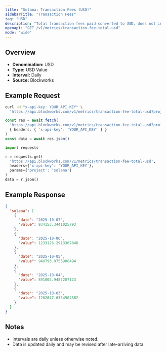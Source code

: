 ```yaml
---
title: "Solana: Transaction Fees (USD)"
sidebarTitle: "Transaction Fees"
tag: "USD"
description: "Total transaction fees paid converted to USD, does not include out-of-protocol tips or additional sources of revenue"
openapi: "GET /v1/metrics/transaction-fee-total-usd"
mode: "wide"
---
```


## Overview

- **Denomination:** USD
- **Type:** USD Value
- **Interval:** Daily
- **Source:** Blockworks

## Example Request

<CodeGroup>

```bash cURL
curl -H "x-api-key: YOUR_API_KEY" \
  "https://api.blockworks.com/v1/metrics/transaction-fee-total-usd?project=solana"
```

```typescript TypeScript
const res = await fetch(
  'https://api.blockworks.com/v1/metrics/transaction-fee-total-usd?project=solana',
  { headers: { 'x-api-key': 'YOUR_API_KEY' } }
)
const data = await res.json()
```

```python Python
import requests

r = requests.get(
  'https://api.blockworks.com/v1/metrics/transaction-fee-total-usd',
  headers={'x-api-key': 'YOUR_API_KEY'},
  params={'project': 'solana'}
)
data = r.json()
```

</CodeGroup>

## Example Response

```json
{
  "solana": [
    {
      "date": "2025-10-07",
      "value": 934153.3441025793
    },
    {
      "date": "2025-10-06",
      "value": 1233126.2913367848
    },
    {
      "date": "2025-10-05",
      "value": 948793.0755908494
    },
    {
      "date": "2025-10-04",
      "value": 891002.9487287123
    },
    {
      "date": "2025-10-03",
      "value": 1262647.6354904382
    }
  ]
}
```

## Notes
- Intervals are daily unless otherwise noted.
- Data is updated daily and may be revised after late-arriving data.